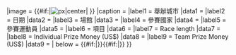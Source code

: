 {{infobox
|abovestyle=background: #efefef;
|above   = {{#if:{{{Name|}}}|{{{year|}}} {{{Name|}}} {{{yearr|}}} <includeonly>|{{PAGENAME}}</includeonly>}}
|image   = {{#if:{{{Logo|}}}|[[File:{{{Logo}}}|{{{Size}}}px|center|{{{Name}}}]] }}
|caption = {{{Optional caption|}}}
|label1  = 舉辦城市
|data1   = {{{Host city|}}}
|label2  = 日期
|data2   = {{{dates|}}}
|label3 = 場館
|data3  = {{{Stadium|}}}
|label4  = 參賽國家
|data4   = {{{Nations participating|}}}
|label5  = 參賽運動員
|data5   = {{{Athletes participating|}}}
|label6  = 項目
|data6   = {{{Events|}}}
|label7  = Race length
|data7   = {{{length|}}}
|label8  = Individual Prize Money (US$)
|data8   = {{{indprize|}}}
|label9  = Team Prize Money (US$)
|data9   = {{{tmprize|}}}
| below  = {{#if:{{{previous|}}}|{{align|left|&larr; {{{previous|}}} }}}}{{#if:{{{next|}}}|{{align|right|{{{next|}}} &rarr; }}}}
}}<noinclude>
{{template doc}}

<!-- Interwiki is wirte '/doc' -->
</noinclude>